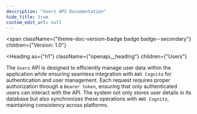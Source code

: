 ```yaml
---
description: "Users API Documentation"
hide_title: true
custom_edit_url: null
---
```



<span
  className={"theme-doc-version-badge badge badge--secondary"}
  children={"Version: 1.0"}
>
</span>

<Heading
  as={"h1"}
  className={"openapi__heading"}
  children={"Users"}
>
</Heading>

The `Users` API is designed to efficiently manage user data within the application while ensuring seamless integration with `AWS Cognito` for authentication and user management. Each request requires proper authorization through a `Bearer token`, ensuring that only authenticated users can interact with the API. The system not only stores user details in its database but also synchronizes these operations with `AWS Cognito`, maintaining consistency across platforms.

